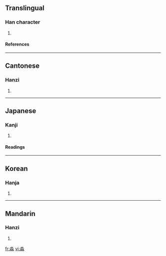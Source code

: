 ==Translingual==
===Han character===
{{Han char|rn=85|rad=水|as=08|sn=12|four=1223<sub>2</sub>|canj=水水水 (EEE)}}
# {{defn|Han|sort=水08}}
====References====
{{Han ref|kx=0632.200|dkj=17699|dj=1039.030|hdz=31637.050|uh=6DFC|ud=28156|bh=D9E7|bd=55783}}

----
==Cantonese==
===Hanzi===
{{yue-hanzi|jyut=|y=miu5}}
# {{defn|Cantonese}}

----
==Japanese==
===Kanji===
{{ja-kanji|grade=|rs=水08}}
# {{defn|Japanese}} 
====Readings====
{{ja-readings|on=[[びょう]] (byō), [[みょう]] (myō)|kun=[[ひろい]] (hiroi)}}

----
==Korean==
===Hanja===
{{ko-hanja|hangeul=묘|eumhun=|rv=myo|mr=myo|y=myo}}
# {{defn|Korean}}

----
==Mandarin==
===Hanzi===
{{cmn-hanzi|pin=[[miǎo]] ([[miao3]]), [[ruò]] ([[ruo4]])|wg=miao<sup>3</sup>, jo<sup>4</sup>}}
# {{defn|Mandarin}}

[[fr:淼]]
[[vi:淼]]